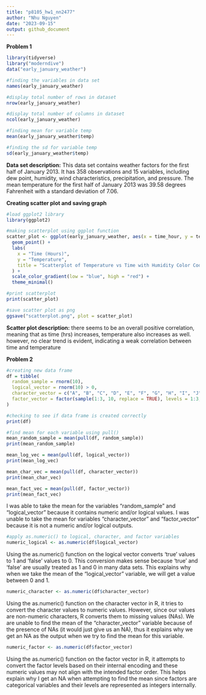```yaml
---
title: "p8105_hw1_nn2477"
author: "Nhu Nguyen"
date: "2023-09-15"
output: github_document
---
```


**Problem 1** 
```r
library(tidyverse)
library("moderndive")
data("early_january_weather")

#finding the variables in data set
names(early_january_weather)

#display total number of rows in dataset
nrow(early_january_weather)

#display total number of columns in dataset
ncol(early_january_weather)

#finding mean for variable temp
mean(early_january_weather$temp)

#finding the sd for variable temp 
sd(early_january_weather$temp)
```


**Data set description:** This data set contains weather factors for the first half of January 2013. It has 358 observations and 15 variables, including dew point, humidity, wind characteristics, precipitation, and pressure. The mean temperature for the first half of January 2013 was 39.58 degrees Fahrenheit with a standard deviation of 7.06. 


**Creating scatter plot and saving graph**
```r
#load ggplot2 library
library(ggplot2)

#making scatterplot using ggplot function 
scatter_plot <- ggplot(early_january_weather, aes(x = time_hour, y = temp, color = humid)) + 
  geom_point() +
  labs(
    x = "Time (Hours)",
    y = "Temperature",
    title = "Scatterplot of Temperature vs Time with Humidity Color Code"
  ) + 
  scale_color_gradient(low = "blue", high = "red") + 
  theme_minimal()

#print scatterplot 
print(scatter_plot)

```

```r
#save scatter plot as png
ggsave("scatterplot.png", plot = scatter_plot)
```


**Scatter plot description:**
there seems to be an overall positive correlation, meaning that as time (hrs) increases, temperature also increases as well. however, no clear trend is evident, indicating a weak correlation between time and temperature

**Problem 2**
```r
#creating new data frame
df = tibble(
  random_sample = rnorm(10), 
  logical_vector = rnorm(10) > 0, 
  character_vector = c("A", "B", "C", "D", "E", "F", "G", "H", "I", "J"),
  factor_vector = factor(sample(1:3, 10, replace = TRUE), levels = 1:3, labels = c("Low", "Medium", "High"))
)

#checking to see if data frame is created correctly 
print(df)

#find mean for each variable using pull()
mean_random_sample = mean(pull(df, random_sample))
print(mean_random_sample)

mean_log_vec = mean(pull(df, logical_vector))
print(mean_log_vec)

mean_char_vec = mean(pull(df, character_vector))
print(mean_char_vec)

mean_fact_vec = mean(pull(df, factor_vector))
print(mean_fact_vec)
```

I was able to take the mean for the variables "random_sample" and "logical_vector" because it contains numeric and/or logical values. I was unable to take the mean for variables "character_vector" and "factor_vector" because it is not a numeric and/or logical outputs. 


```r
#apply as.numeric() to logical, character, and factor variables 
numeric_logical <- as.numeric(df$logical_vector)
```


Using the as.numeric() function on the logical vector converts 'true' values to 1 and 'false' values to 0. This conversion makes sense because 'true' and 'false' are usually treated as 1 and 0 in many data sets. This explains why when we take the mean of the "logical_vector" variable, we will get a value between 0 and 1. 


```r
numeric_character <- as.numeric(df$character_vector)
```

Using the as.numeric() function on the character vector in R, it tries to convert the character values to numeric values. However, since our values are non-numeric characters, R converts them to missing values (NAs). We are unable to find the mean of the "character_vector" variable because of the presence of NAs (it would just give us an NA), thus it explains why we get an NA as the output when we try to find the mean for this variable.


```r
numeric_factor <- as.numeric(df$factor_vector)
```

Using the as.numeric() function on the factor vector in R, it attempts to convert the factor levels based on their internal encoding and these numeric values may not align with the intended factor order. This helps explain why I get an NA when attempting to find the mean since factors are categorical variables and their levels are represented as integers internally.